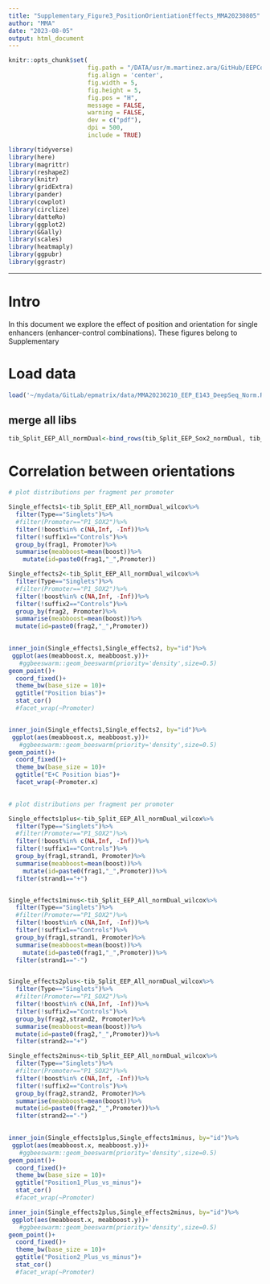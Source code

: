 ```yaml
---
title: "Supplementary_Figure3_PositionOrientiationEffects_MMA20230805"
author: "MMA"
date: "2023-08-05"
output: html_document
---
```


```r
knitr::opts_chunk$set(
                      fig.path = "/DATA/usr/m.martinez.ara/GitHub/EEPCombinations/Rproj/",
                      fig.align = 'center', 
                      fig.width = 5, 
                      fig.height = 5,
                      fig.pos = "H",
                      message = FALSE,
                      warning = FALSE,
                      dev = c("pdf"),
                      dpi = 500,
                      include = TRUE)


```

```r
library(tidyverse)
library(here)
library(magrittr)
library(reshape2)
library(knitr)
library(gridExtra)
library(pander)
library(cowplot)
library(circlize)
library(datteRo)
library(ggplot2)
library(GGally)
library(scales)
library(heatmaply)
library(ggpubr)
library(ggrastr)
```

--- 

# Intro

In this document we explore the effect of position and orientation for single enhancers (enhancer-control combinations).
These figures belong to Supplementary 


# Load data

```r
load('~/mydata/GitLab/epmatrix/data/MMA20230210_EEP_E143_DeepSeq_Norm.RData')
```

## merge all libs

```r

tib_Split_EEP_All_normDual<-bind_rows(tib_Split_EEP_Sox2_normDual, tib_Split_EEP_Klf2_normDual, tib_Split_EEP_Otx2_normDual, tib_Split_EEP_FGF5_normDual, tib_Split_EEP_Lefty1_normDual, tib_Split_EEP_Nanog_normDual, tib_Split_EEP_P14_normDual, tib_Split_EEP_Tbx3_normDual)
```


# Correlation between orientations

```r
# plot distributions per fragment per promoter

Single_effects1<-tib_Split_EEP_All_normDual_wilcox%>%
  filter(Type=="Singlets")%>%
  #filter(Promoter=="P1_SOX2")%>%
  filter(!boost%in% c(NA,Inf, -Inf))%>%
  filter(!suffix1=="Controls")%>%
  group_by(frag1, Promoter)%>%
  summarise(meabboost=mean(boost))%>%
    mutate(id=paste0(frag1,"_",Promoter))

Single_effects2<-tib_Split_EEP_All_normDual_wilcox%>%
  filter(Type=="Singlets")%>%
  #filter(Promoter=="P1_SOX2")%>%
  filter(!boost%in% c(NA,Inf, -Inf))%>%
  filter(!suffix2=="Controls")%>%
  group_by(frag2, Promoter)%>%
  summarise(meabboost=mean(boost))%>%
  mutate(id=paste0(frag2,"_",Promoter))
 

inner_join(Single_effects1,Single_effects2, by="id")%>%
 ggplot(aes(meabboost.x, meabboost.y))+
   #ggbeeswarm::geom_beeswarm(priority='density',size=0.5)
geom_point()+
  coord_fixed()+
  theme_bw(base_size = 10)+
  ggtitle("Position bias")+
  stat_cor()
  #facet_wrap(~Promoter)


inner_join(Single_effects1,Single_effects2, by="id")%>%
 ggplot(aes(meabboost.x, meabboost.y))+
   #ggbeeswarm::geom_beeswarm(priority='density',size=0.5)
geom_point()+
  coord_fixed()+
  theme_bw(base_size = 10)+
  ggtitle("E+C Position bias")+
  facet_wrap(~Promoter.x)
  
```

```r
# plot distributions per fragment per promoter

Single_effects1plus<-tib_Split_EEP_All_normDual_wilcox%>%
  filter(Type=="Singlets")%>%
  #filter(Promoter=="P1_SOX2")%>%
  filter(!boost%in% c(NA,Inf, -Inf))%>%
  filter(!suffix1=="Controls")%>%
  group_by(frag1,strand1, Promoter)%>%
  summarise(meabboost=mean(boost))%>%
    mutate(id=paste0(frag1,"_",Promoter))%>%
  filter(strand1=="+")


Single_effects1minus<-tib_Split_EEP_All_normDual_wilcox%>%
  filter(Type=="Singlets")%>%
  #filter(Promoter=="P1_SOX2")%>%
  filter(!boost%in% c(NA,Inf, -Inf))%>%
  filter(!suffix1=="Controls")%>%
  group_by(frag1,strand1, Promoter)%>%
  summarise(meabboost=mean(boost))%>%
    mutate(id=paste0(frag1,"_",Promoter))%>%
  filter(strand1=="-")


Single_effects2plus<-tib_Split_EEP_All_normDual_wilcox%>%
  filter(Type=="Singlets")%>%
  #filter(Promoter=="P1_SOX2")%>%
  filter(!boost%in% c(NA,Inf, -Inf))%>%
  filter(!suffix2=="Controls")%>%
  group_by(frag2,strand2, Promoter)%>%
  summarise(meabboost=mean(boost))%>%
  mutate(id=paste0(frag2,"_",Promoter))%>%
  filter(strand2=="+")

Single_effects2minus<-tib_Split_EEP_All_normDual_wilcox%>%
  filter(Type=="Singlets")%>%
  #filter(Promoter=="P1_SOX2")%>%
  filter(!boost%in% c(NA,Inf, -Inf))%>%
  filter(!suffix2=="Controls")%>%
  group_by(frag2,strand2, Promoter)%>%
  summarise(meabboost=mean(boost))%>%
  mutate(id=paste0(frag2,"_",Promoter))%>%
  filter(strand2=="-")
 

inner_join(Single_effects1plus,Single_effects1minus, by="id")%>%
 ggplot(aes(meabboost.x, meabboost.y))+
   #ggbeeswarm::geom_beeswarm(priority='density',size=0.5)
geom_point()+
  coord_fixed()+
  theme_bw(base_size = 10)+
  ggtitle("Position1_Plus_vs_minus")+
  stat_cor()
  #facet_wrap(~Promoter)

inner_join(Single_effects2plus,Single_effects2minus, by="id")%>%
 ggplot(aes(meabboost.x, meabboost.y))+
   #ggbeeswarm::geom_beeswarm(priority='density',size=0.5)
geom_point()+
  coord_fixed()+
  theme_bw(base_size = 10)+
  ggtitle("Position2_Plus_vs_minus")+
  stat_cor()
  #facet_wrap(~Promoter)
```